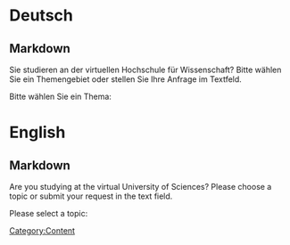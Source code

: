 [[Category:Content]]
= Deutsch =
== Markdown ==
<markdown>
Sie studieren an der virtuellen Hochschule für Wissenschaft? Bitte wählen Sie ein Themengebiet oder stellen Sie Ihre Anfrage im Textfeld. 

Bitte wählen Sie ein Thema:</markdown>



= English =
== Markdown ==
<markdown>
Are you studying at the virtual University of Sciences? Please choose a topic or submit your request in the text field.


Please select a topic:</markdown>


